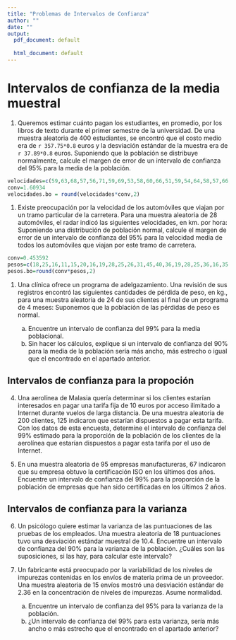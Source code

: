 ```yaml
---
title: "Problemas de Intervalos de Confianza"
author: ""
date: ""
output:
  pdf_document: default
              
  html_document: default
---
```



<!-- Después de lectura 111: Intervalos de confianza para dos poblaciones -->

# Intervalos de confianza de la media muestral

1.  Queremos estimar cuánto pagan los estudiantes, en promedio, por los libros de texto durante el primer semestre de la universidad. De una muestra aleatoria de $400$ estudiantes, se encontró que el costo medio era de `r 357.75*0.8` euros y la desviación estándar de la muestra era de `r 37.89*0.8` euros. Suponiendo que la población se distribuye normalmente, calcule el margen de error de un intervalo de confianza del $95\%$ para la media de la población.
```r
velocidades=c(59,63,68,57,56,71,59,69,53,58,60,66,51,59,54,64,58,57,66,61,65,70,63,65,57,56,61,59)
conv=1.60934
velocidades.bo = round(velocidades*conv,2)
```

1. Existe preocupación por la velocidad de los automóviles que viajan por un tramo particular de la carretera. Para una muestra aleatoria de 28 automóviles, el radar indicó las siguientes velocidades, en km. por hora: 
\begin{align*}
& `r paste(velocidades.bo[1:14],sep="  ")`\\
& `r paste(velocidades.bo[15:28],sep="  ")`
\end{align*}
Suponiendo una distribución de población normal, calcule el margen de error de un intervalo de confianza del $95\%$ para la velocidad media de todos los automóviles que viajan por este tramo de carretera.
```r
conv=0.453592
pesos=c(18,25,16,11,15,20,16,19,28,25,26,31,45,40,36,19,28,25,36,16,35,20,16,19)
pesos.bo=round(conv*pesos,2)
```
1. Una clínica ofrece un programa de adelgazamiento. Una revisión de sus registros encontró las siguientes cantidades de pérdida de peso, en kg., para una muestra aleatoria de $24$ de sus clientes al final de un programa de 4 meses:
\begin{align*}
& `r paste(pesos.bo[1:12],sep="  ")`\\
& `r paste(pesos.bo[13:24],sep="  ")`
\end{align*}
Suponemos que la población de las pérdidas de peso es normal.

    a. Encuentre un intervalo de confianza del $99\%$ para la media poblacional.
    a. Sin hacer los cálculos, explique si un intervalo de confianza del $90\%$ para la media de la población sería más ancho, más estrecho o igual que el encontrado en el apartado anterior.


## Intervalos de confianza para la propoción

4. Una aerolínea de Malasia quería determinar si los clientes estarían interesados en pagar una tarifa fija de $10$ euros por acceso ilimitado a Internet durante vuelos de larga distancia. De una muestra aleatoria de $200$ clientes, $125$ indicaron que estarían dispuestos a pagar esta tarifa. Con los datos de esta encuesta, determine el intervalo de confianza del $99\%$ estimado para la proporción de la población de los clientes de la aerolínea que estarían dispuestos a pagar esta tarifa por el uso de Internet.

5. En una muestra aleatoria de $95$ empresas manufactureras, $67$ indicaron que su empresa obtuvo la certificación ISO en los últimos dos años. Encuentre un intervalo de confianza del $99\%$ para la proporción de la población de empresas que han sido certificadas en los últimos 2 años.

## Intervalos de confianza para la varianza

6. Un psicólogo quiere estimar la varianza de las puntuaciones de las pruebas de los empleados. Una muestra aleatoria de $18$ puntuaciones tuvo una desviación estándar muestral de $10.4$. Encuentre un intervalo de confianza del $90\%$ para la varianza de la población. ¿Cuáles son las suposiciones, si las hay, para calcular este intervalo?

7. Un fabricante está preocupado por la variabilidad de los niveles de impurezas contenidas en los envíos de materia prima de un proveedor. Una muestra aleatoria de $15$ envíos mostró una desviación estándar de $2.36$ en la concentración de niveles de impurezas. Asume normalidad.
    
    a. Encuentre un intervalo de confianza del $95\%$ para la varianza de la población.
    a. ¿Un intervalo de confianza del 99% para esta varianza, sería más ancho o más estrecho que el encontrado en el apartado anterior?
